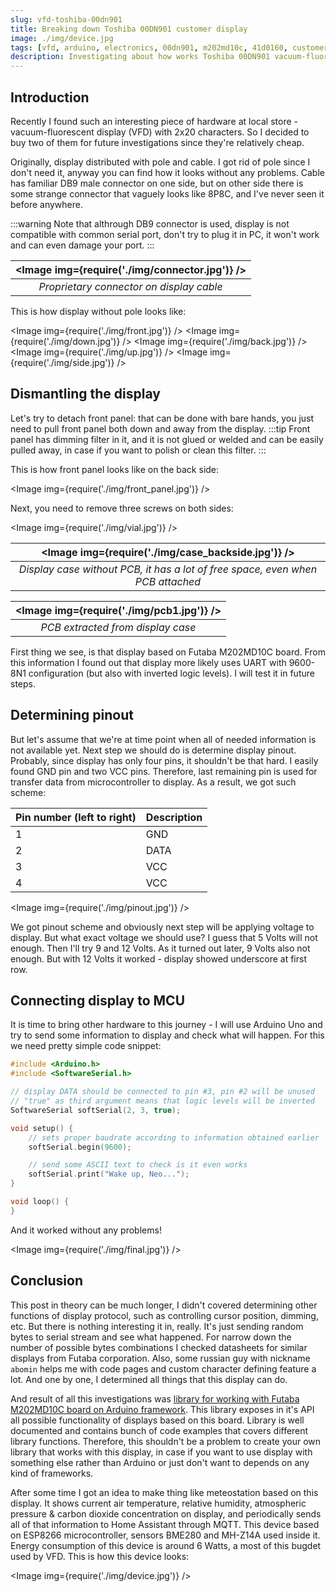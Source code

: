 ```yaml
---
slug: vfd-toshiba-00dn901
title: Breaking down Toshiba 00DN901 customer display
image: ./img/device.jpg
tags: [vfd, arduino, electronics, 00dn901, m202md10c, 41d0160, customer display]
description: Investigating about how works Toshiba 00DN901 vacuum-fluorescent display (VFD) with 2x20 characters. Display is controllable through RS-232-like interface with 9600/8-N-1 configuration, and uses it's proprietary protocol.
---
```



## Introduction
Recently I found such an interesting piece of hardware at local store - vacuum-fluorescent display (VFD) with 2x20 characters. So I decided to buy two of them for future investigations since they're relatively cheap.

Originally, display distributed with pole and cable. I got rid of pole since I don't need it, anyway you can find how it looks without any problems. Cable has familiar DB9 male connector on one side, but on other side there is some strange connector that vaguely looks like 8P8C, and I've never seen it before anywhere. 

:::warning
Note that althrough DB9 connector is used, display is not compatible with common serial port, don't try to plug it in PC, it won't work and can even damage your port.
:::

| <Image img={require('./img/connector.jpg')} /> | 
|:--:| 
| *Proprietary connector on display cable* |

This is how display without pole looks like:

<Image img={require('./img/front.jpg')} />
<Image img={require('./img/down.jpg')} />
<Image img={require('./img/back.jpg')} />
<Image img={require('./img/up.jpg')} />
<Image img={require('./img/side.jpg')} />

## Dismantling the display
Let's try to detach front panel: that can be done with bare hands, you just need to pull front panel both down and away from the display. 
:::tip
Front panel has dimming filter in it, and it is not glued or welded and can be easily pulled away, in case if you want to polish or clean this filter.
:::

This is how front panel looks like on the back side:

<Image img={require('./img/front_panel.jpg')} />

Next, you need to remove three screws on both sides:

<Image img={require('./img/vial.jpg')} />

| <Image img={require('./img/case_backside.jpg')} /> | 
|:--:| 
| *Display case without PCB, it has a lot of free space, even when PCB attached* |

| <Image img={require('./img/pcb1.jpg')} /> | 
|:--:| 
| *PCB extracted from display case* |

First thing we see, is that display based on Futaba M202MD10C board. From this information I found out that display more likely uses UART with 9600-8N1 configuration (but also with inverted logic levels). I will test it in future steps.

## Determining pinout
But let's assume that we're at time point when all of needed information is not available yet. Next step we should do is determine display pinout. Probably, since display has only four pins, it shouldn't be that hard. I easily found GND pin and two VCC pins. Therefore, last remaining pin is used for transfer data from microcontroller to display. As a result, we got such scheme:

| Pin number (left to right) | Description |
|----------------------------|-------------|
| 1                          | GND         |
| 2                          | DATA        |
| 3                          | VCC         |
| 4                          | VCC         |

<Image img={require('./img/pinout.jpg')} />

We got pinout scheme and obviously next step will be applying voltage to display. But what exact voltage we should use? I guess that 5 Volts will not enough. Then I'll try 9 and 12 Volts. As it turned out later, 9 Volts also not enough. But with 12 Volts it worked - display showed underscore at first row. 

## Connecting display to MCU
It is time to bring other hardware to this journey - I will use Arduino Uno and try to send some information to display and check what will happen. For this we need pretty simple code snippet:

```cpp
#include <Arduino.h>
#include <SoftwareSerial.h>

// display DATA should be connected to pin #3, pin #2 will be unused
// "true" as third argument means that logic levels will be inverted
SoftwareSerial softSerial(2, 3, true);

void setup() {
    // sets proper baudrate according to information obtained earlier
    softSerial.begin(9600);

    // send some ASCII text to check is it even works
    softSerial.print("Wake up, Neo...");
}

void loop() {
}
```

And it worked without any problems!

<Image img={require('./img/final.jpg')} />

## Conclusion
This post in theory can be much longer, I didn't covered determining other functions of display protocol, such as controlling cursor position, dimming, etc. But there is nothing interesting it in, really. It's just sending random bytes to serial stream and see what happened. For narrow down the number of possible bytes combinations I checked datasheets for similar displays from Futaba corporation. Also, some russian guy with nickname `abomin` helps me with code pages and custom character defining feature a lot. And one by one, I determined all things that this display can do. 

And result of all this investigations was [library for working with Futaba M202MD10C board on Arduino framework](https://www.arduinolibraries.info/libraries/futaba-vfd-m202-md10-c). This library exposes in it's API all possible functionality of displays based on this board. Library is well documented and contains bunch of code examples that covers different library functions. Therefore, this shouldn't be a problem to create your own library that works with this display, in case if you want to use display with something else rather than Arduino or just don't want to depends on any kind of frameworks. 

After some time I got an idea to make thing like meteostation based on this display. It shows current air temperature, relative humidity, atmospheric pressure & carbon dioxide concentration on display, and periodically sends all of that information to Home Assistant through MQTT. This device based on ESP8266 microcontroller, sensors BME280 and MH-Z14A used inside it. Energy consumption of this device is around 6 Watts, a most of this bugdet used by VFD. This is how this device looks:

<Image img={require('./img/device.jpg')} />
